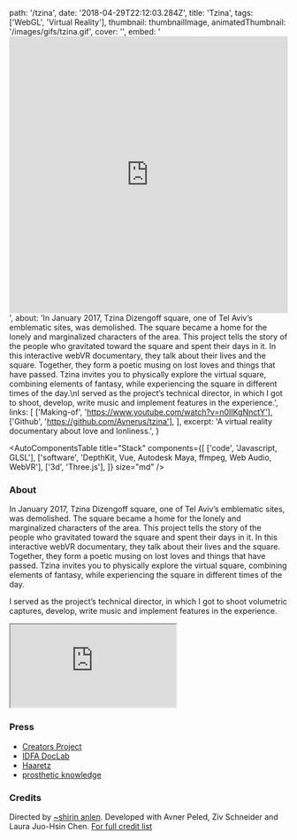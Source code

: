 
  path: '/tzina',
  date: '2018-04-29T22:12:03.284Z',
  title: 'Tzina',
  tags: ['WebGL', 'Virtual Reality'],
  thumbnail: thumbnailImage,
  animatedThumbnail: '/images/gifs/tzina.gif',
  cover: '',
  embed:
    '<iframe width="100%" height="500" src="https://www.youtube.com/embed/msnwH6hCtO4" frameborder="0" allow="autoplay; encrypted-media" allowfullscreen></iframe>',
  about:
    'In January 2017, Tzina Dizengoff square, one of Tel Aviv’s emblematic sites, was demolished. The square became a home for the lonely and marginalized characters of the area. This project tells the story of the people who gravitated toward the square and spent their days in it. In this interactive webVR documentary, they talk about their lives and the square. Together, they form a poetic musing on lost loves and things that have passed. Tzina invites you to physically explore the virtual square, combining elements of fantasy, while experiencing the square in different times of the day.\nI served as the project’s technical director, in which I got to shoot, develop, write music and implement features in the experience.',
  links: [
    ['Making-of', 'https://www.youtube.com/watch?v=n0IIKgNnctY'],
    ['Github', 'https://github.com/Avnerus/tzina'],
  ],
  excerpt: 'A virtual reality documentary about love and lonliness.',
}

<AutoComponentsTable
  title="Stack"
  components={[
    ['code', 'Javascript, GLSL'],
    ['software', 'DepthKit, Vue, Autodesk Maya, ffmpeg, Web Audio, WebVR'],
    ['3d', 'Three.js'],
  ]}
  size="md"
/>

### About

In January 2017, Tzina Dizengoff square, one of Tel Aviv’s emblematic sites, was demolished. The square became a home for the lonely and marginalized characters of the area. This project tells the story of the people who gravitated toward the square and spent their days in it. In this interactive webVR documentary, they talk about their lives and the square. Together, they form a poetic musing on lost loves and things that have passed. Tzina invites you to physically explore the virtual square, combining elements of fantasy, while experiencing the square in different times of the day.

I served as the project’s technical director, in which I got to shoot volumetric captures, develop, write music and implement features in the experience.

<iframe
  src="https://www.youtube.com/embed/msnwH6hCtO4"
  allow="autoplay; encrypted-media"
></iframe>

### Press

- [Creators Project](https://creators.vice.com/en_us/article/mg44g4/symphony-of-longing-interactive-vr-doc-tel-aviv)
- [IDFA DocLab](https://www.doclab.org/2016/tzina-symphony-of-longing/)
- [Haaretz](https://www.haaretz.co.il/gallery/cinema/.premium-1.4083991)
- [prosthetic knowledge](http://prostheticknowledge.tumblr.com/post/158715900671/tzina-symphony-of-longing-webvr-documentary-by)

### Credits

Directed by <a target="_blank" href="https://shirin.works">~shirin anlen</a>. Developed with Avner Peled, Ziv Schneider and Laura Juo-Hsin Chen. <a href="http://tzina.space" target="_blank">For full credit list</a>
